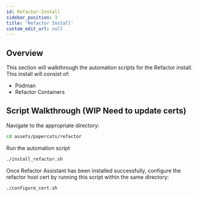 ```yaml
---
id: Refactor-Install
sidebar_position: 3
title: 'Refactor Install'
custom_edit_url: null
---
```


## Overview
<div style={{ borderBottom: '1px solid #000', marginTop: '20px', marginBottom: '20px' }}></div>

This section will walkthrough the automation scripts for the Refactor install. This install will consist of:
- Podman
- Refactor Containers

## Script Walkthrough (WIP Need to update certs)
<div style={{ borderBottom: '1px solid #000', marginTop: '20px', marginBottom: '20px' }}></div>

Navigate to the appropriate directory:
```sh
cd assets/papercuts/refactor
```
Run the automation script
```sh
./install_refactor.sh
```

Once Refactor Assistant has been installed successfully, configure the refactor host cert by running this script within the same directory:
```sh
./configure_cert.sh
```